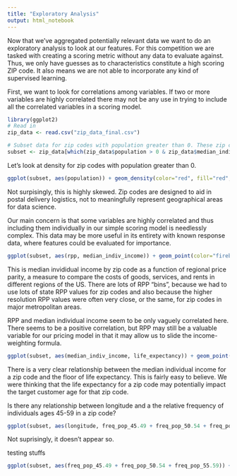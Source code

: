 ```yaml
---
title: "Exploratory Analysis"
output: html_notebook
---
```


Now that we've aggregated potentially relevant data we want to do an exploratory analysis to look at our features. For this competition we are tasked with creating a scoring metric without any data to evaluate against. Thus, we only have guesses as to characteristics constitute a high scoring ZIP code. It also means we are not able to incorporate any kind of supervised learning.

First, we want to look for correlations among variables. If two or more variables are highly correlated there may not be any use in trying to include all the correlated variables in a scoring model.


```r
library(ggplot2)
# Read in
zip_data <- read.csv("zip_data_final.csv")

# Subset data for zip codes with population greater than 0. These zip codes are not important for our scoring model
subset <- zip_data[which(zip_data$population > 0 & zip_data$median_indiv_income > 2000),]
```

Let's look at density for zip codes with population greater than 0.

```r
ggplot(subset, aes(population)) + geom_density(color="red", fill="red", alpha=0.4) + theme(legend.position="none") + coord_cartesian(xlim=c(0,80000))
```

Not surpisingly, this is highly skewed. Zip codes are designed to aid in postal delivery logistics, not to meaningfully represent geographical areas for data science.

Our main concern is that some variables are highly correlated and thus including them individually in our simple scoring model is needlessly complex. This data may be more useful in its entirety with known response data, where features could be evaluated for importance.

```r
ggplot(subset, aes(rpp, median_indiv_income)) + geom_point(color="firebrick3", fill="firebrick3", alpha=0.4) + coord_cartesian(xlim=c(75,130), ylim=c(0,150000))
```

This is median invididual income by zip code as a function of regional price parity, a measure to compare the costs of goods, services, and rents in different regions of the US. There are lots of RPP "bins", because we had to use lots of state RPP values for zip codes and also because the higher resolution RPP values were often very close, or the same, for zip codes in major metropolitan areas.

RPP and median individual income seem to be only vaguely correlated here. There seems to be a positive correlation, but RPP may still be a valuable variable for our pricing model in that it may allow us to slide the income-weighting formula.

```r
ggplot(subset, aes(median_indiv_income, life_expectancy)) + geom_point(color="springgreen3", fill="springgreen3", alpha=0.3) + coord_cartesian(xlim=c(0,150000), ylim=c(55,95))
```


There is a very clear relationship between the median individual income for a zip code and the floor of life expectancy. This is fairly easy to believe. We were thinking that the life expectancy for a zip code may potentially impact the target customer age for that zip code.

Is there any relationship between longitude and a the relative frequency of individuals ages 45-59 in a zip code?

```r
ggplot(subset, aes(longitude, freq_pop_45.49 + freq_pop_50.54 + freq_pop_55.59)) + geom_point(color="royalblue3", fill="royalblue3", alpha=0.3) + coord_cartesian(xlim=c(-130,-70), ylim=c(0,.5))
```

Not suprisingly, it doesn't appear so.




#######################
testing stuffs

```r
ggplot(subset, aes(freq_pop_45.49 + freq_pop_50.54 + freq_pop_55.59)) + geom_density(color="red", fill="red", alpha=0.4) + theme(legend.position="none")
```

